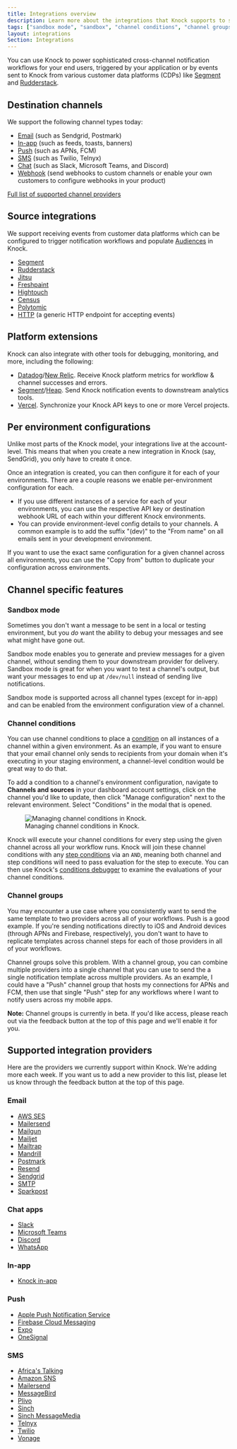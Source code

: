 ```yaml
---
title: Integrations overview
description: Learn more about the integrations that Knock supports to send notifications and receive events. Send notifications to Email, SMS, Push, and Chat apps like Slack with a single API call and trigger them via events from your customer data platforms.
tags: ["sandbox mode", "sandbox", "channel conditions", "channel groups"]
layout: integrations
Section: Integrations
---
```


<ResponsiveThreeColumn pr="6" pb="6">
  <ContentCard
    title="Channels"
    description="Send messages across multiple channels like email, SMS, push, and chat apps."
    href="/integrations/overview#supported-integration-providers"
    icon={"Unplug"}
  />
  <ContentCard
    title="Sources"
    description="Connect your customer data platforms to Knock to receive events and trigger workflows."
    href="/integrations/overview#source-integrations"
    icon={"Code"}
  />
  <ContentCard
    title="Extensions"
    description="Integrate Knock with other tools for debugging, monitoring, and more."
    href="/integrations/overview#platform-extensions"
    icon={"ChevronsLeftRightEllipsis"}
  />
</ResponsiveThreeColumn>

You can use Knock to power sophisticated cross-channel notification workflows for your end users, triggered by your application or by events sent to Knock from various customer data platforms (CDPs) like [Segment](https://segment.com) and [Rudderstack](https://rudderstack.com).

## Destination channels

We support the following channel types today:

- [Email](/integrations/email/overview) (such as Sendgrid, Postmark)
- [In-app](/integrations/in-app/overview) (such as feeds, toasts, banners)
- [Push](/integrations/push/overview) (such as APNs, FCM)
- [SMS](/integrations/sms/overview) (such as Twilio, Telnyx)
- [Chat](/integrations/chat/overview) (such as Slack, Microsoft Teams, and Discord)
- [Webhook](/integrations/webhook/overview) (send webhooks to custom channels or enable your own customers to configure webhooks in your product)

[Full list of supported channel providers](https://knock.app/integrations?type=channel)

## Source integrations

We support receiving events from customer data platforms which can be configured to trigger notification workflows and populate [Audiences](/concepts/audiences) in Knock.

- [Segment](/integrations/sources/segment)
- [Rudderstack](/integrations/sources/rudderstack)
- [Jitsu](/integrations/sources/jitsu)
- [Freshpaint](/integrations/sources/freshpaint)
- [Hightouch](/integrations/sources/hightouch)
- [Census](/integrations/sources/census)
- [Polytomic](/integrations/sources/polytomic)
- [HTTP](/integrations/sources/http) (a generic HTTP endpoint for accepting events)

## Platform extensions

Knock can also integrate with other tools for debugging, monitoring, and more, including the following:

- [Datadog](/integrations/extensions/datadog)/[New Relic](/integrations/extensions/new-relic). Receive Knock platform metrics for workflow & channel successes and errors.
- [Segment](/integrations/extensions/segment)/[Heap](/integrations/extensions/heap). Send Knock notification events to downstream analytics tools.
- [Vercel](/integrations/extensions/vercel). Synchronize your Knock API keys to one or more Vercel projects.

## Per environment configurations

Unlike most parts of the Knock model, your integrations live at the account-level. This means that when you create a new integration in Knock (say, SendGrid), you only have to create it once.

Once an integration is created, you can then configure it for each of your environments. There are a couple reasons we enable per-environment configuration for each.

- If you use different instances of a service for each of your environments, you can use the respective API key or destination webhook URL of each within your different Knock environments.
- You can provide environment-level config details to your channels. A common example is to add the suffix "(dev)" to the "From name" on all emails sent in your development environment.

If you want to use the exact same configuration for a given channel across all environments, you can use the "Copy from" button to duplicate your configuration across environments.

## Channel specific features

### Sandbox mode

Sometimes you don't want a message to be sent in a local or testing environment, but you _do_ want the ability to debug your messages and see what might have gone out.

Sandbox mode enables you to generate and preview messages for a given channel, without sending them to your downstream provider for delivery. Sandbox mode is great for when you want to test a channel's output, but want your messages to end up at `/dev/null` instead of sending live notifications.

Sandbox mode is supported across all channel types (except for in-app) and can be enabled from the environment configuration view of a channel.

### Channel conditions

You can use channel conditions to place a [condition](/concepts/conditions) on all instances of a channel within a given environment. As an example, if you want to ensure that your email channel only sends to recipients from your domain when it's executing in your staging environment, a channel-level condition would be great way to do that.

To add a condition to a channel's environment configuration, navigate to **Channels and sources** in your dashboard account settings, click on the channel you'd like to update, then click "Manage configuration" next to the relevant environment. Select "Conditions" in the modal that is opened.

<figure>
  <Image
    src="/images/integrations/channel-conditions-editor-example.png"
    alt="Managing channel conditions in Knock."
    width={1242}
    height={854}
    className="rounded-md mx-auto border border-gray-200"
  />
  <figcaption>Managing channel conditions in Knock.</figcaption>
</figure>

Knock will execute your channel conditions for every step using the given channel across all your workflow runs. Knock will join these channel conditions with any [step conditions](/designing-workflows/step-conditions) via an `AND`, meaning both channel and step conditions will need to pass evaluation for the step to execute. You can then use Knock's [conditions debugger](/concepts/conditions#debugging-conditions) to examine the evaluations of your channel conditions.

### Channel groups

You may encounter a use case where you consistently want to send the same template to two providers across all of your workflows. Push is a good example. If you're sending notifications directly to iOS and Android devices (through APNs and Firebase, respectively), you don't want to have to replicate templates across channel steps for each of those providers in all of your workflows.

Channel groups solve this problem. With a channel group, you can combine multiple providers into a single channel that you can use to send the a single notification template across multiple providers. As an example, I could have a "Push" channel group that hosts my connections for APNs and FCM, then use that single "Push" step for any workflows where I want to notify users across my mobile apps.

**Note:** Channel groups is currently in beta. If you'd like access, please reach out via the feedback button at the top of this page and we'll enable it for you.

## Supported integration providers

Here are the providers we currently support within Knock. We're adding more each week. If you want us to add a new provider to this list, please let us know through the feedback button at the top of this page.

### Email

- [AWS SES](/integrations/email/aws-ses)
- [Mailersend](/integrations/email/mailersend)
- [Mailgun](/integrations/email/mailgun)
- [Mailjet](/integrations/email/mailjet)
- [Mailtrap](/integrations/email/mailtrap)
- [Mandrill](/integrations/email/mandrill)
- [Postmark](/integrations/email/postmark)
- [Resend](/integrations/email/resend)
- [Sendgrid](/integrations/email/sendgrid)
- [SMTP](/integrations/email/smtp)
- [Sparkpost](/integrations/email/sparkpost)

### Chat apps

- [Slack](/integrations/chat/slack/overview)
- [Microsoft Teams](/integrations/chat/microsoft-teams/overview)
- [Discord](/integrations/chat/discord)
- [WhatsApp](/integrations/chat/whatsapp)

### In-app

- [Knock in-app](/integrations/in-app/knock)

### Push

- [Apple Push Notification Service](/integrations/push/apns)
- [Firebase Cloud Messaging](/integrations/push/firebase)
- [Expo](/integrations/push/expo)
- [OneSignal](/integrations/push/one-signal)

### SMS

- [Africa's Talking](/integrations/sms/africas-talking)
- [Amazon SNS](/integrations/sms/aws-sns)
- [Mailersend](/integrations/sms/mailersend)
- [MessageBird](/integrations/sms/messagebird)
- [Plivo](/integrations/sms/plivo)
- [Sinch](/integrations/sms/sinch)
- [Sinch MessageMedia](/integrations/sms/sinch-message-media)
- [Telnyx](/integrations/sms/telnyx)
- [Twilio](/integrations/sms/twilio)
- [Vonage](/integrations/sms/vonage)

